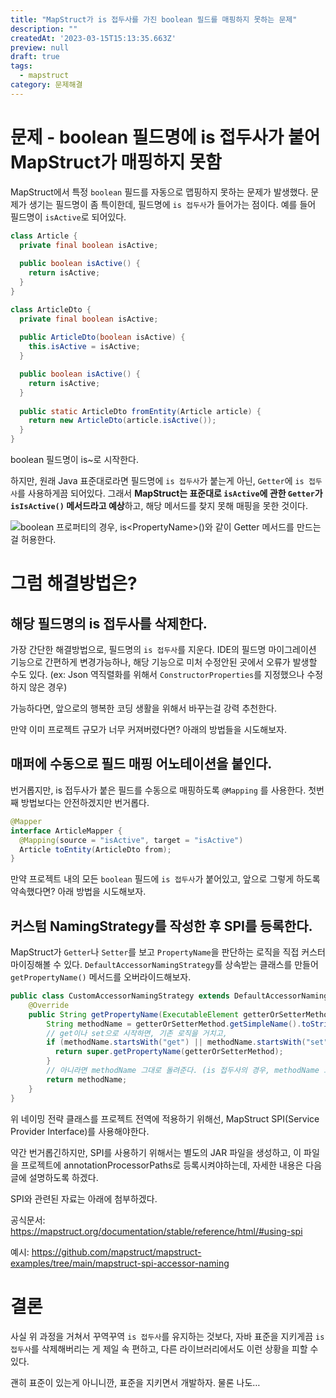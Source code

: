 ```yaml
---
title: "MapStruct가 is 접두사를 가진 boolean 필드를 매핑하지 못하는 문제"
description: ""
createdAt: '2023-03-15T15:13:35.663Z'
preview: null
draft: true
tags:
  - mapstruct
category: 문제해결
---
```


# 문제 - boolean 필드명에 is 접두사가 붙어 MapStruct가 매핑하지 못함
MapStruct에서 특정 `boolean` 필드를 자동으로 맵핑하지 못하는 문제가 발생했다. 문제가 생기는 필드명이 좀 특이한데, 필드명에 `is 접두사`가 들어가는 점이다. 예를 들어 필드명이 `isActive`로 되어있다.

```java
class Article {
  private final boolean isActive;
  
  public boolean isActive() {
    return isActive;
  }
}

class ArticleDto {
  private final boolean isActive;
  
  public ArticleDto(boolean isActive) {
    this.isActive = isActive;
  }

  public boolean isActive() {
    return isActive;
  }
  
  public static ArticleDto fromEntity(Article article) {
    return new ArticleDto(article.isActive());
  }
}
```
boolean 필드명이 is~로 시작한다.

하지만, 원래 Java 표준대로라면 필드명에 `is 접두사`가 붙는게 아닌, `Getter`에 `is 접두사`를 사용하게끔 되어있다. 그래서 **MapStruct는 표준대로 `isActive`에 관한 `Getter`가 `isIsActive()` 메서드라고 예상**하고, 해당 메서드를 찾지 못해 매핑을 못한 것이다.

![boolean 프로퍼티의 경우, is&lt;PropertyName&gt;()와 같이 Getter 메서드를 만드는 걸 허용한다.](/posts/mapstruct가-is-접두사를-가진-boolean-필드를-매핑하지-못하는-문제/1.png)

# 그럼 해결방법은?
## 해당 필드명의 is 접두사를 삭제한다.
가장 간단한 해결방법으로, 필드명의 `is 접두사`를 지운다. IDE의 필드명 마이그레이션 기능으로 간편하게 변경가능하나, 해당 기능으로 미처 수정안된 곳에서 오류가 발생할 수도 있다. (ex: Json 역직렬화를 위해서 `ConstructorProperties`를 지정했으나 수정하지 않은 경우)

가능하다면, 앞으로의 행복한 코딩 생활을 위해서 바꾸는걸 강력 추천한다.

만약 이미 프로젝트 규모가 너무 커져버렸다면? 아래의 방법들을 시도해보자.

## 매퍼에 수동으로 필드 매핑 어노테이션을 붙인다.
번거롭지만, is 접두사가 붙은 필드를 수동으로 매핑하도록 `@Mapping` 를 사용한다. 첫번째 방법보다는 안전하겠지만 번거롭다.

```java
@Mapper
interface ArticleMapper {
  @Mapping(source = "isActive", target = "isActive")
  Article toEntity(ArticleDto from);
}
```
만약 프로젝트 내의 모든 `boolean` 필드에 `is 접두사`가 붙어있고, 앞으로 그렇게 하도록 약속했다면? 아래 방법을 시도해보자.

## 커스텀 NamingStrategy를 작성한 후 SPI를 등록한다.
MapStruct가 `Getter`나 `Setter`를 보고 `PropertyName`을 판단하는 로직을 직접 커스터마이징해볼 수 있다. `DefaultAccessorNamingStrategy`를 상속받는 클래스를 만들어 `getPropertyName()` 메서드를 오버라이드해보자.

```java
public class CustomAccessorNamingStrategy extends DefaultAccessorNamingStrategy {
    @Override
    public String getPropertyName(ExecutableElement getterOrSetterMethod) {
        String methodName = getterOrSetterMethod.getSimpleName().toString();
        // get이나 set으로 시작하면, 기존 로직을 거치고,
        if (methodName.startsWith("get") || methodName.startsWith("set")) {
          return super.getPropertyName(getterOrSetterMethod);
        }
        // 아니라면 methodName 그대로 돌려준다. (is 접두사의 경우, methodName 그대로 반환됨)
        return methodName;
    }
}
```

위 네이밍 전략 클래스를 프로젝트 전역에 적용하기 위해선, MapStruct SPI(Service Provider Interface)를 사용해야한다.

약간 번거롭긴하지만, SPI를 사용하기 위해서는 별도의 JAR 파일을 생성하고, 이 파일을 프로젝트에 annotationProcessorPaths로 등록시켜야하는데, 자세한 내용은 다음 글에 설명하도록 하겠다.

SPI와 관련된 자료는 아래에 첨부하겠다.

  공식문서: https://mapstruct.org/documentation/stable/reference/html/#using-spi

  예시: https://github.com/mapstruct/mapstruct-examples/tree/main/mapstruct-spi-accessor-naming

# 결론
사실 위 과정을 거쳐서 꾸역꾸역 `is 접두사`를 유지하는 것보다, 자바 표준을 지키게끔 `is 접두사`를 삭제해버리는 게 제일 속 편하고, 다른 라이브러리에서도 이런 상황을 피할 수 있다.

괜히 표준이 있는게 아니니깐, 표준을 지키면서 개발하자. 물론 나도…